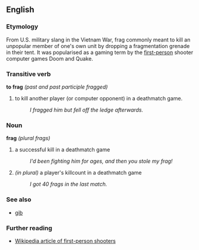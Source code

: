 ==English==

===Etymology===
From U.S. military slang in the Vietnam War, frag commonly meant to kill an unpopular member of one's own unit by dropping a fragmentation grenade in their tent. It was popularised as a gaming term by the [[first-person]] shooter computer games Doom and Quake.

===Transitive verb===
'''to frag''' ''(past and past participle fragged)''
#to kill another player (or computer opponent) in a deathmatch game.
#:''I fragged him but fell off the ledge afterwards.''

===Noun===
'''frag''' ''(plural frags)''
#a successful kill in a deathmatch game
#:''I'd been fighting him for ages, and then you stole my frag!''
#''(in plural)'' a player's killcount in a deathmatch game
#:''I got 40 frags in the last match.''

===See also===
*[[gib]]

===Further reading===
*[[w:first-person shooter|Wikipedia article of first-person shooters]]